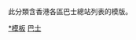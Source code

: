 {{Catnav|頁面分類|地理|地理模板|交通模板}}
{{Catnav|頁面分類|人类社会|交通|交通模板}}

此分類含香港各區巴士總站列表的模版。

[[Category:香港巴士總站|*模板]]
[[Category:香港交通模板|巴士]]